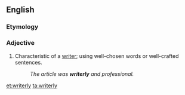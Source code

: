 ==English==

===Etymology===
{{suffix|writer|ly|lang=en}}

===Adjective===
{{en-adj}}

# Characteristic of a [[writer]]; using well-chosen words or well-crafted sentences.
#: ''The article was '''writerly''' and professional.''

[[et:writerly]]
[[ta:writerly]]